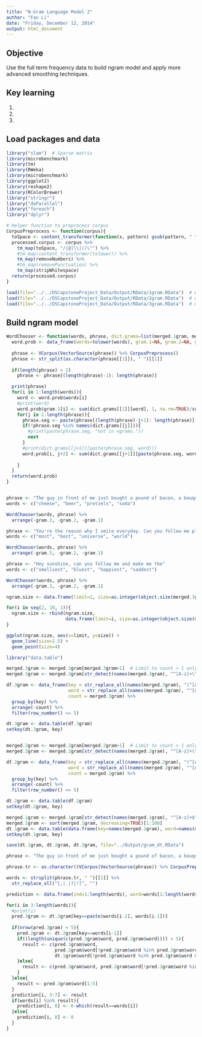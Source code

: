 ```yaml
---
title: "N-Gram Language Model 2"
author: "Fan Li"
date: "Friday, December 12, 2014"
output: html_document
---
```


## Objective

Use the full term frequency data to build ngram model and apply more advanced smoothing techniques.


## Key learning

1. 
2.  
3. 


## Load packages and data
```r
library("slam")  # Sparse matrix
library(microbenchmark)
library(tm)
library(RWeka)
library(microbenchmark)
library(ggplot2)
library(reshape2)
library(RColorBrewer)
library("stringr")
library("doParallel")
library("foreach")
library("dplyr")

```

```r
# Helper function to preprocess corpus
CorpusPreprocess <- function(corpus){
  toSpace <- content_transformer(function(x, pattern) gsub(pattern, " ", x))
  processed.corpus <- corpus %>%
    tm_map(toSpace, "/|@|\\|()\"") %>%
    #tm_map(content_transformer(tolower)) %>%
    tm_map(removeNumbers) %>%
    #tm_map(removePunctuation) %>%
    tm_map(stripWhitespace)
  return(processed.corpus)
}

```

```r
load(file="../../DSCapstoneProject_Data/Output/RData/1gram.RData")  # merged.1gram
load(file="../../DSCapstoneProject_Data/Output/RData/2gram.RData")  # merged.2gram
load(file="../../DSCapstoneProject_Data/Output/RData/3gram.RData")  # merged.3gram

```



## Build ngram model

```r
WordChooser <- function(words, phrase, dict.grams=list(merged.1gram, merged.2gram, merged.3gram)){
  word.prob <- data_frame(words=tolower(words), gram.1=NA, gram.2=NA, gram.3=NA)
  
  phrase <- VCorpus(VectorSource(phrase)) %>% CorpusPreprocess()
  phrase <- str_split(as.character(phrase[[1]]), " ")[[1]]
  
  if(length(phrase) > 2)
    phrase <- phrase[(length(phrase)-1): length(phrase)]

  print(phrase)
  for(i in 1:length(words)){
    word <- word.prob$words[i]
    #print(word)
    word.prob$gram.1[i] <- sum(dict.grams[[1]][word], 1, na.rm=TRUE)/sum(dict.grams[[1]])
    for(j in 1:length(phrase)){
      phrase.seg <- paste(phrase[(length(phrase)-j+1): length(phrase)], collapse=" ")
      if(!phrase.seg %in% names(dict.grams[[j]])){
        #print(paste(phrase.seg, "not in ngrams."))
        next
      }      
      #print(dict.grams[[j+1]][paste(phrase.seg, word)])
      word.prob[i, j+2] <- sum(dict.grams[[j+1]][paste(phrase.seg, word)], 1, na.rm=TRUE)/dict.grams[[j]][phrase.seg]
      
    }
  }
  return(word.prob)
}


phrase <- "The guy in front of me just bought a pound of bacon, a bouquet, and a case of"
words <- c("cheese", "beer", "pretzels", "soda")

WordChooser(words, phrase) %>%
  arrange(-gram.3, -gram.2, -gram.1) 

phrase <- "You're the reason why I smile everyday. Can you follow me please? It would mean the"
words <- c("most", "best", "universe", "world")

WordChooser(words, phrase) %>%
  arrange(-gram.3, -gram.2, -gram.1) 

phrase <- "Hey sunshine, can you follow me and make me the"
words <- c("smelliest", "bluest", "happiest", "saddest")

WordChooser(words, phrase) %>%
  arrange(-gram.3, -gram.2, -gram.1) 
```

```r
ngram.size <- data.frame(limit=1, size=as.integer(object.size(merged.3gram)))

for(i in seq(2, 10, 1)){
  ngram.size <- rbind(ngram.size,
                      data.frame(limit=i, size=as.integer(object.size(merged.3gram[merged.3gram>=i]))))
}

ggplot(ngram.size, aes(x=limit, y=size)) +
  geom_line(size=1.5) +
  geom_point(size=4)

```



```r
library("data.table")

merged.3gram <- merged.3gram[merged.3gram>1]  # Limit to count > 1 only
merged.3gram <- merged.3gram[str_detect(names(merged.3gram), "^[A-z]+\\s+[A-z]+\\s+[A-z]+$")]  # Remove non-alphabet

df.3gram <- data_frame(key = str_replace_all(names(merged.3gram), "(^[A-z]+\\s+[A-z]+)\\s+[A-z]+$", "\\1"),
                       word = str_replace_all(names(merged.3gram), "^[A-z]+\\s+[A-z]+\\s+([A-z]+)$", "\\1"), 
                       count = merged.3gram) %>%
  group_by(key) %>%
  arrange(-count) %>%
  filter(row_number() <= 5) 

dt.3gram <- data.table(df.3gram)
setkey(dt.3gram, key)


merged.2gram <- merged.2gram[merged.2gram>1]  # Limit to count > 1 only
merged.2gram <- merged.2gram[str_detect(names(merged.2gram), "^[A-z]+\\s+[A-z]+$")]  # Remove non-alphabet

df.2gram <- data_frame(key = str_replace_all(names(merged.2gram), "(^[A-z]+)\\s+[A-z]+$", "\\1"),
                       word = str_replace_all(names(merged.2gram), "^[A-z]+\\s+([A-z]+)$", "\\1"), 
                       count = merged.2gram) %>%
  group_by(key) %>%
  arrange(-count) %>%
  filter(row_number() <= 5) 

dt.2gram <- data.table(df.2gram)
setkey(dt.2gram, key)

merged.1gram <- merged.1gram[str_detect(names(merged.1gram), "^[A-z]+$")] 
merged.1gram <- sort(merged.1gram, decreasing=TRUE)[1:100]
dt.1gram <- data.table(data.frame(key=names(merged.1gram), word=names(merged.1gram), count=merged.1gram))
setkey(dt.1gram, key)

save(dt.1gram, dt.2gram, dt.3gram, file="../Output/gram_dt.RData")

```


```r
phrase <- "The guy in front of me just bought a pound of bacon, a bouquet, and a case of beer."

phrase.tr <- as.character((VCorpus(VectorSource(phrase)) %>% CorpusPreprocess())[[1]])

words <- strsplit(phrase.tr, " ")[[1]] %>%
  str_replace_all("[,|.|?|!]", "")

prediction <- data.frame(ind=1:length(words), word=words[1:length(words)], predict.1=NA, predict.2=NA, predict.3=NA, predict.4=NA, predict.5=NA, score=NA)

for(i in 3:length(words)){
  #print(i)
  pred.3gram <- dt.3gram[key==paste(words[i-2], words[i-1])]
  
  if(nrow(pred.3gram) < 5){
    pred.2gram <- dt.2gram[key==words[i-1]]
    if((length(unique(c(pred.3gram$word, pred.2gram$word)))) < 5){
      result <- c(pred.3gram$word, 
                  pred.2gram$word[!pred.2gram$word %in% pred.3gram$word][1:(5-nrow(pred.3gram))], 
                  dt.1gram$word[!pred.1gram$word %in% pred.3gram$word & !pred.1gram$word %in% pred.2gram$word][1:(5-length(unique(c(pred.3gram$word, pred.2gram$word))))])
    }else{
      result <- c(pred.3gram$word, pred.2gram$word[!pred.2gram$word %in% pred.3gram$word][1:(5-nrow(pred.3gram))])
    }
  }else{
    result <- pred.3gram$word[1:5]
  }
  prediction[i, 3:7] <- result
  if(words[i] %in% result){
    prediction[i, 8] <- 6-which(result==words[i]) 
  }else{
    prediction[i, 8] <- 0
  }
}



```











